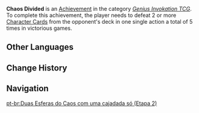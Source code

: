 {{Achievement Infobox
|title        = Chaos Divided
|id           = 80216
|order id     = 218
|category     = Genius Invokation TCG (Achievement)
|description  = Defeat 2 or more [[Character Card]]s from the opponent's deck in one single action a total of 5 time(s) in victorious games.
|requirements = 
|primogems    = 10
|tracking     = 
|topic        = 
|type         = 
|hidden       = 
|set          = Chaos Divided
|tier         = 2
|tiers_total  = 3
}}
'''Chaos Divided''' is an [[Achievement]] in the category ''[[Genius Invokation TCG (Achievement)|Genius Invokation TCG]]''. To complete this achievement, the player needs to defeat 2 or more [[Character Card]]s from the opponent's deck in one single action a total of 5 times in victorious games.
<!--
==Gameplay Notes==
* 

==Trivia==
* 

==Gallery==
{{Preview
|size=300px
|file=
|caption=
}}

==Video Guides==
{{EVT
|video1   = 
|caption1 = 
}}
-->
==Other Languages==
{{Transclude|Chaos Divided|Other Languages}}

==Change History==
{{Change History|3.3}}
<!--
==References==
{{Reflist}}
-->
==Navigation==
{{Achievement Navbox}}

[[pt-br:Duas Esferas do Caos com uma cajadada só (Etapa 2)]]